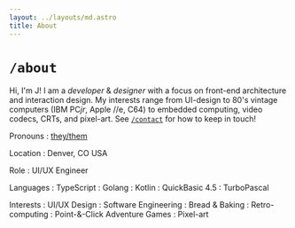 ```yaml
---
layout: ../layouts/md.astro
title: About
---
```


# `/about`

Hi, I'm J! I am a _developer_ & _designer_ with a focus on front-end architecture and interaction design. My interests range from UI-design to 80's vintage computers (IBM PC*jr*, Apple //e, C64) to embedded computing, video codecs, CRTs, and pixel-art. See [`/contact`](/contact) for how to keep in touch!

Pronouns
: [they/them](https://en.pronouns.page/are/they/them)

Location
: Denver, CO USA

Role
: UI/UX Engineer

Languages
: TypeScript
: Golang
: Kotlin
: QuickBasic 4.5
: TurboPascal

Interests
: UI/UX Design
: Software Engineering
: Bread &amp; Baking
: Retro-computing
: Point-&amp;-Click Adventure Games
: Pixel-art
